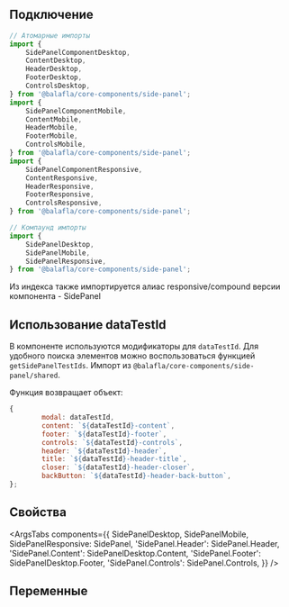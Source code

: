 
## Подключение

```jsx
// Атомарные импорты
import {
    SidePanelComponentDesktop,
    ContentDesktop,
    HeaderDesktop,
    FooterDesktop,
    ControlsDesktop,
} from '@balafla/core-components/side-panel';
import {
    SidePanelComponentMobile,
    ContentMobile,
    HeaderMobile,
    FooterMobile,
    ControlsMobile,
} from '@balafla/core-components/side-panel';
import {
    SidePanelComponentResponsive,
    ContentResponsive,
    HeaderResponsive,
    FooterResponsive,
    ControlsResponsive,
} from '@balafla/core-components/side-panel';

// Компаунд импорты
import {
    SidePanelDesktop,
    SidePanelMobile,
    SidePanelResponsive,
} from '@balafla/core-components/side-panel';
```

Из индекса также импортируется алиас responsive/compound версии компонента - SidePanel

## Использование dataTestId

В компоненте используются модификаторы для `dataTestId`.
Для удобного поиска элементов можно воспользоваться функцией `getSidePanelTestIds`.
Импорт из `@balafla/core-components/side-panel/shared`.

Функция возвращает объект:

```jsx
{
        modal: dataTestId,
        content: `${dataTestId}-content`,
        footer: `${dataTestId}-footer`,
        controls: `${dataTestId}-controls`,
        header: `${dataTestId}-header`,
        title: `${dataTestId}-header-title`,
        closer: `${dataTestId}-header-closer`,
        backButton: `${dataTestId}-header-back-button`,
};
```

## Свойства

<ArgsTabs
    components={{
        SidePanelDesktop,
        SidePanelMobile,
        SidePanelResponsive: SidePanel,
        'SidePanel.Header': SidePanel.Header,
        'SidePanel.Content': SidePanelDesktop.Content,
        'SidePanel.Footer': SidePanelDesktop.Footer,
        'SidePanel.Controls': SidePanel.Controls,
    }}
/>

## Переменные

<CssVars css={vars} />
